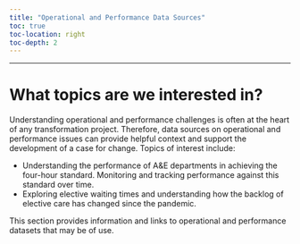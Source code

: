 ```yaml
---
title: "Operational and Performance Data Sources"
toc: true
toc-location: right
toc-depth: 2
---
```


***

# What topics are we interested in?
Understanding operational and performance challenges is often at the heart of any transformation project. Therefore, data sources on operational and performance issues can provide helpful context and support the development of a case for change. Topics of interest include:

* Understanding the performance of A&E departments in achieving the four-hour standard. Monitoring and tracking performance against this standard over time.
* Exploring elective waiting times and understanding how the backlog of elective care has changed since the pandemic.

This section provides information and links to operational and performance datasets that may be of use.
